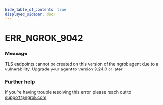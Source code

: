 ```yaml
---
hide_table_of_contents: true
displayed_sidebar: docs
---
```



# ERR_NGROK_9042

### Message

TLS endpoints cannot be created on this version of the ngrok agent due to a vulnerability. Upgrade your agent to version 3.24.0 or later

<ErrorDetails error="err_ngrok_9042" />

### Further help

If you're having trouble resolving this error, please reach out to [support@ngrok.com](mailto:support@ngrok.com?subject=Help%20with%20ERR_NGROK_9042)
